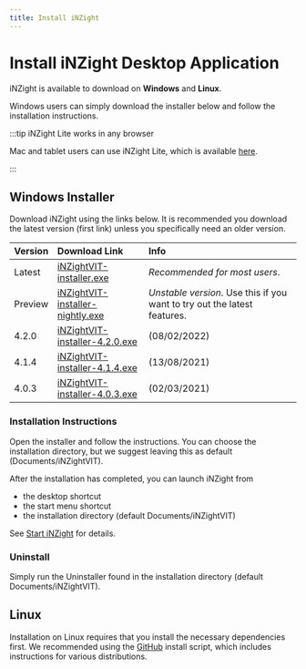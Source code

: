 ```yaml
---
title: Install iNZight
---
```


# Install iNZight Desktop Application

iNZight is available to download on **Windows** and **Linux**.

Windows users can simply download the installer below and follow the installation instructions.

:::tip iNZight Lite works in any browser

Mac and tablet users can use iNZight Lite, which is available [here](https://lite.docker.stat.auckland.ac.nz).

:::

## Windows Installer

Download iNZight using the links below. It is recommended you download the latest version (first link) unless you specifically need an older version.

| Version | Download Link                                                                                                           | Info                                                                     |
| :------ | :---------------------------------------------------------------------------------------------------------------------- | :----------------------------------------------------------------------- |
| Latest  | [iNZightVIT-installer.exe](https://r.docker.stat.auckland.ac.nz/downloads/iNZightVIT-installer.exe)                     | _Recommended for most users_.                                            |
| Preview | [iNZightVIT-installer-nightly.exe](https://r.docker.stat.auckland.ac.nz/downloads/iNZightVIT-installer-nightly.exe)     | _Unstable version_. Use this if you want to try out the latest features. |
| 4.2.0   | [iNZightVIT-installer-4.2.0.exe](https://r.docker.stat.auckland.ac.nz/downloads/Windows/iNZightVIT-installer-4.2.0.exe) | (08/02/2022)                                                             |
| 4.1.4   | [iNZightVIT-installer-4.1.4.exe](https://r.docker.stat.auckland.ac.nz/downloads/Windows/iNZightVIT-installer-4.1.4.exe) | (13/08/2021)                                                             |
| 4.0.3   | [iNZightVIT-installer-4.0.3.exe](https://r.docker.stat.auckland.ac.nz/downloads/Windows/iNZightVIT-installer-4.0.3.exe) | (02/03/2021)                                                             |

### Installation Instructions

Open the installer and follow the instructions. You can choose the installation directory, but we suggest leaving this as default (Documents/iNZightVIT).

After the installation has completed, you can launch iNZight from

- the desktop shortcut
- the start menu shortcut
- the installation directory (default Documents/iNZightVIT)

See [Start iNZight](/docs/getting-started/loading-inzight) for details.

### Uninstall

Simply run the Uninstaller found in the installation directory (default Documents/iNZightVIT).

## Linux

Installation on Linux requires that you install the necessary dependencies first. We recommended using the [GitHub](https://github.com/iNZightVIT/linux) install script, which includes instructions for various distributions.
